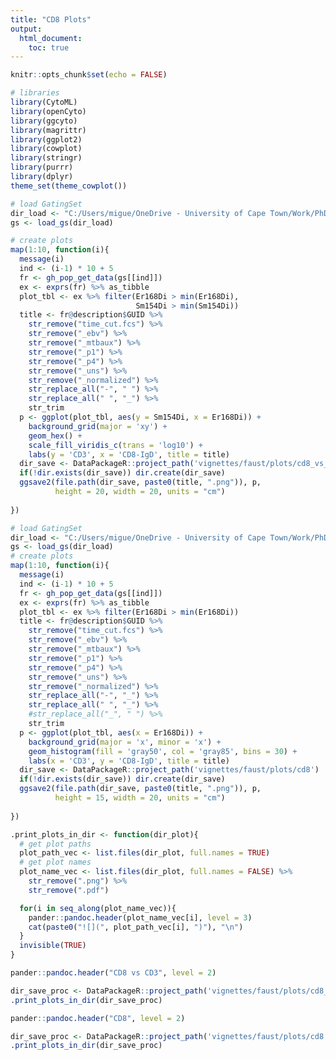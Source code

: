 ```yaml
---
title: "CD8 Plots"
output: 
  html_document:
    toc: true
---
```


```r
knitr::opts_chunk$set(echo = FALSE)
```

```r
# libraries
library(CytoML)
library(openCyto)
library(ggcyto)
library(magrittr)
library(ggplot2)
library(cowplot)
library(stringr)
library(purrr)
library(dplyr)
theme_set(theme_cowplot())

```

```r
# load GatingSet
dir_load <- "C:/Users/migue/OneDrive - University of Cape Town/Work/PhD/Data/gs_cytof_acs"
gs <- load_gs(dir_load)

# create plots
map(1:10, function(i){
  message(i)
  ind <- (i-1) * 10 + 5
  fr <- gh_pop_get_data(gs[[ind]])
  ex <- exprs(fr) %>% as_tibble
  plot_tbl <- ex %>% filter(Er168Di > min(Er168Di), 
                            Sm154Di > min(Sm154Di))
  title <- fr@description$GUID %>%
    str_remove("time_cut.fcs") %>%
    str_remove("_ebv") %>%
    str_remove("_mtbaux") %>%
    str_remove("_p1") %>%
    str_remove("_p4") %>%
    str_remove("_uns") %>%
    str_remove("_normalized") %>%
    str_replace_all("-", " ") %>%
    str_replace_all(" ", "_") %>%
    str_trim
  p <- ggplot(plot_tbl, aes(y = Sm154Di, x = Er168Di)) +
    background_grid(major = 'xy') +
    geom_hex() + 
    scale_fill_viridis_c(trans = 'log10') +
    labs(y = 'CD3', x = 'CD8-IgD', title = title)
  dir_save <- DataPackageR::project_path('vignettes/faust/plots/cd8_vs_cd3')
  if(!dir.exists(dir_save)) dir.create(dir_save)
  ggsave2(file.path(dir_save, paste0(title, ".png")), p, 
          height = 20, width = 20, units = "cm")
  
})
```

```r
# load GatingSet
dir_load <- "C:/Users/migue/OneDrive - University of Cape Town/Work/PhD/Data/gs_cytof_acs"
gs <- load_gs(dir_load)
# create plots
map(1:10, function(i){
  message(i)
  ind <- (i-1) * 10 + 5
  fr <- gh_pop_get_data(gs[[ind]])
  ex <- exprs(fr) %>% as_tibble
  plot_tbl <- ex %>% filter(Er168Di > min(Er168Di))
  title <- fr@description$GUID %>%
    str_remove("time_cut.fcs") %>%
    str_remove("_ebv") %>%
    str_remove("_mtbaux") %>%
    str_remove("_p1") %>%
    str_remove("_p4") %>%
    str_remove("_uns") %>%
    str_remove("_normalized") %>%
    str_replace_all("-", "_") %>%
    str_replace_all(" ", "_") %>%
    #str_replace_all("_", " ") %>%
    str_trim
  p <- ggplot(plot_tbl, aes(x = Er168Di)) +
    background_grid(major = 'x', minor = 'x') +
    geom_histogram(fill = 'gray50', col = 'gray85', bins = 30) +
    labs(x = 'CD3', y = 'CD8-IgD', title = title)
  dir_save <- DataPackageR::project_path('vignettes/faust/plots/cd8')
  if(!dir.exists(dir_save)) dir.create(dir_save)
  ggsave2(file.path(dir_save, paste0(title, ".png")), p, 
          height = 15, width = 20, units = "cm")
  
})
```

```r
.print_plots_in_dir <- function(dir_plot){
  # get plot paths
  plot_path_vec <- list.files(dir_plot, full.names = TRUE)
  # get plot names
  plot_name_vec <- list.files(dir_plot, full.names = FALSE) %>%
    str_remove(".png") %>%
    str_remove(".pdf")

  for(i in seq_along(plot_name_vec)){
    pander::pandoc.header(plot_name_vec[i], level = 3)
    cat(paste0("![](", plot_path_vec[i], ")"), "\n")
  }
  invisible(TRUE)
}
```

```r
pander::pandoc.header("CD8 vs CD3", level = 2)

dir_save_proc <- DataPackageR::project_path('vignettes/faust/plots/cd8_vs_cd3')
.print_plots_in_dir(dir_save_proc)
```

```r
pander::pandoc.header("CD8", level = 2)

dir_save_proc <- DataPackageR::project_path('vignettes/faust/plots/cd8')
.print_plots_in_dir(dir_save_proc)
```